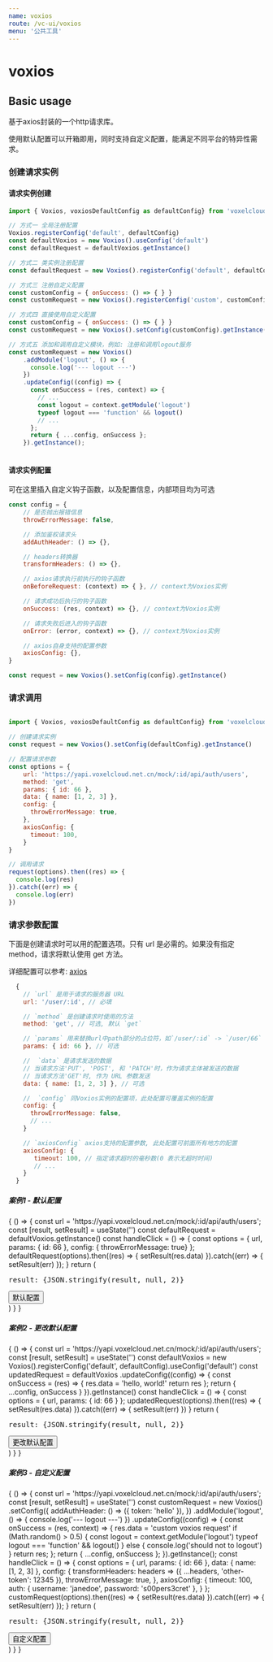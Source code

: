 ```yaml
--- 
name: voxios
route: /vc-ui/voxios
menu: '公共工具'
--- 
```




# voxios

## Basic usage

  基于axios封装的一个http请求库。

  使用默认配置可以开箱即用，同时支持自定义配置，能满足不同平台的特异性需求。

### 创建请求实例

#### 请求实例创建
  
``` js
import { Voxios, voxiosDefaultConfig as defaultConfig} from 'voxelcloud-ui'

// 方式一 全局注册配置
Voxios.registerConfig('default', defaultConfig)
const defaultVoxios = new Voxios().useConfig('default')
const defaultRequest = defaultVoxios.getInstance()

// 方式二 类实例注册配置
const defaultRequest = new Voxios().registerConfig('default', defaultConfig).useConfig('default').getInstance()

// 方式三 注册自定义配置
const customConfig = { onSuccess: () => { } }
const customRequest = new Voxios().registerConfig('custom', customConfig).useConfig('custom').getInstance()

// 方式四 直接使用自定义配置
const customConfig = { onSuccess: () => { } }
const customRequest = new Voxios().setConfig(customConfig).getInstance()

// 方式五 添加和调用自定义模块，例如: 注册和调用logout服务
const customRequest = new Voxios()
    .addModule('logout', () => {
      console.log('--- logout ---')
    })
    .updateConfig((config) => {
      const onSuccess = (res, context) => {
        // ...
        const logout = context.getModule('logout')
        typeof logout === 'function' && logout()
        // ...
      };
      return { ...config, onSuccess };
    }).getInstance();
      
```

#### 请求实例配置

可在这里插入自定义钩子函数，以及配置信息，内部项目均为可选

```js
const config = { 
    // 是否抛出报错信息
    throwErrorMessage: false, 

    // 添加鉴权请求头
    addAuthHeader: () => {}, 

    // headers转换器
    transformHeaders: () => {},

    // axios请求执行前执行的钩子函数
    onBeforeRequest: (context) => { }, // context为Voxios实例

    // 请求成功后执行的钩子函数
    onSuccess: (res, context) => {}, // context为Voxios实例

    // 请求失败后进入的钩子函数
    onError: (error, context) => {}, // context为Voxios实例

    // axios自身支持的配置参数
    axiosConfig: {}, 
}

const request = new Voxios().setConfig(config).getInstance()
```

### 请求调用

```js

import { Voxios, voxiosDefaultConfig as defaultConfig} from 'voxelcloud-ui'

// 创建请求实例
const request = new Voxios().setConfig(defaultConfig).getInstance()

// 配置请求参数
const options = { 
    url: 'https://yapi.voxelcloud.net.cn/mock/:id/api/auth/users',
    method: 'get',
    params: { id: 66 },
    data: { name: [1, 2, 3] },
    config: {
      throwErrorMessage: true,
    },
    axiosConfig: {
      timeout: 100,
    }
}

// 调用请求
request(options).then((res) => {
  console.log(res)
}).catch((err) => {
  console.log(err)
})

```

### 请求参数配置

下面是创建请求时可以用的配置选项。只有 url 是必需的。如果没有指定 method，请求将默认使用 get 方法。

详细配置可以参考: [axios](http://www.axios-js.com/zh-cn/docs/index.html#%E8%AF%B7%E6%B1%82%E9%85%8D%E7%BD%AE)

```js
  {
    // `url` 是用于请求的服务器 URL 
    url: '/user/:id', // 必填

    // `method` 是创建请求时使用的方法
    method: 'get', // 可选, 默认 `get`

    // `params` 用来替换url中path部分的占位符，如`/user/:id` -> `/user/66`
    params: { id: 66 }, // 可选

    //  `data` 是请求发送的数据
    // 当请求方法'PUT', 'POST', 和 'PATCH'时，作为请求主体被发送的数据
    // 当请求方法'GET'时, 作为 URL 参数发送
    data: { name: [1, 2, 3] }, // 可选

    //  `config` 同Voxios实例的配置项，此处配置可覆盖实例的配置
    config: {
      throwErrorMessage: false,
      // ...
    }

    // `axiosConfig` axios支持的配置参数, 此处配置可前面所有地方的配置
    axiosConfig: { 
       timeout: 100, // 指定请求超时的毫秒数(0 表示无超时时间)
       // ...
    }
  }
```


##### 案例1 - 默认配置

<Playground>
  {
    () => {
      const url = 'https://yapi.voxelcloud.net.cn/mock/:id/api/auth/users';
      const [result, setResult] = useState('')
      const defaultRequest = defaultVoxios.getInstance()
      const handleClick = () => {
        const options = { url, params: { id: 66 }, config: { throwErrorMessage: true} };
        defaultRequest(options).then((res) => {
          setResult(res.data)
        }).catch((err) => {
          setResult(err)
        });
      }
      return (
        <div>
          <pre>result: {JSON.stringify(result, null, 2)}</pre>
          <button onClick={handleClick}>默认配置</button><br/>
        </div>
      )
    }
  }
</Playground>

##### 案例2 - 更改默认配置

<Playground>
  {
    () => {
      const url = 'https://yapi.voxelcloud.net.cn/mock/:id/api/auth/users';
      const [result, setResult] = useState('')
      const defaultVoxios = new Voxios().registerConfig('default', defaultConfig).useConfig('default')
      const updatedRequest = defaultVoxios
        .updateConfig((config) => {
          const onSuccess = (res) => {
            res.data = 'hello, world!'
            return res
          };
          return { ...config, onSuccess }
        }).getInstance()
      const handleClick = () => {
        const options = { url, params: { id: 66 } };
        updatedRequest(options).then((res) => {
          setResult(res.data)
        }).catch((err) => {
          setResult(err)
        })
      }
      return (
        <div>
          <pre>result: {JSON.stringify(result, null, 2)}</pre>
          <button onClick={handleClick}>更改默认配置</button><br/>
        </div>
      )
    }
  }
</Playground>

##### 案例3 - 自定义配置

<Playground>
  {
    () => {
      const url = 'https://yapi.voxelcloud.net.cn/mock/:id/api/auth/users';
      const [result, setResult] = useState('')
      const customRequest = new Voxios()
        .setConfig({
          addAuthHeader: () => ({ token: 'hello' }),
        })
        .addModule('logout', () => {
          console.log('--- logout ---')
        })
        .updateConfig((config) => {
          const onSuccess = (res, context) => {
            res.data = 'custom voxios request'
            if (Math.random() > 0.5) {
              const logout = context.getModule('logout')
              typeof logout === 'function' && logout()
            } else {
              console.log('should not to logout')
            }
            return res;
          };
          return { ...config, onSuccess };
        }).getInstance();
      const handleClick = () => {
        const options = { 
          url,
          params: { id: 66 },
          data: { name: [1, 2, 3] },
          config: {
            transformHeaders: headers => ({ ...headers, 'other-token': 12345 }),
            throwErrorMessage: true,
          },
          axiosConfig: {
            timeout: 100,
            auth: {
              username: 'janedoe',
              password: 's00pers3cret'
            },
          }
        };
        customRequest(options).then((res) => {
          setResult(res.data)
        }).catch((err) => {
          setResult(err)
        });
      }
      return (
        <div>
          <pre>result: {JSON.stringify(result, null, 2)}</pre>
          <button onClick={handleClick}>自定义配置</button><br/>
        </div>
      )
    }
  }
</Playground>





     
 